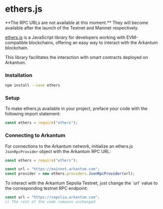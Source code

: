 
# ethers.js

<Callout emoji="🚧">
  **The RPC URLs are not available at this moment.** They will become available
  after the launch of the Testnet and Mainnet respectively.
</Callout>

[ethers.js](https://docs.ethers.org/v6/) is a JavaScript library for developers working with EVM-compatible blockchains, offering an easy way to interact with the Arkantum blockchain.

This library facilitates the interaction with smart contracts deployed on Arkantum.

### Installation

```bash
npm install --save ethers
```

### Setup

To make ethers.js available in your project, preface your code with the following import statement:

```jsx
const ethers = require("ethers");
```

### Connecting to Arkantum

For connections to the Arkantum network, initialize an ethers.js `JsonRpcProvider` object with the Arkantum RPC URL:

```jsx
const ethers = require("ethers");

const url = "https://mainnet.arkantum.com";
const provider = new ethers.providers.JsonRpcProvider(url);
```

<Callout type="info" emoji="ℹ️">
To interact with the Arkantum Sepolia Testnet, just change the `url` value to the corresponding testnet RPC endpoint:

```jsx
const url = "https://sepolia.arkantum.com";
// The rest of the code remains unchanged
```
</Callout>
